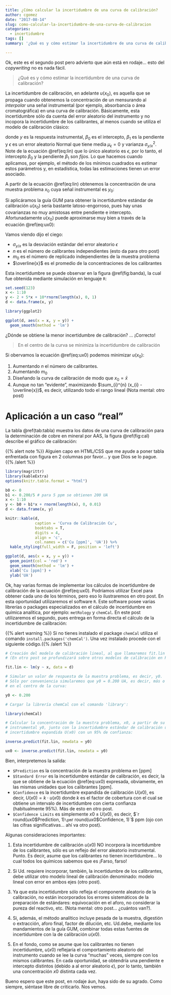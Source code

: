 ```yaml
---
title: ¿Cómo calcular la incertidumbre de una curva de calibración?
author: cgomez
date: "2017-08-14"
slug: como-calcular-la-incertidumbre-de-una-curva-de-calibracion
categories:
  - incertidumbre
tags: []
summary: '¿Qué es y cómo estimar la incertidumbre de una curva de calibración?'

---
```


Ok, este es el segundo post pero advierto que aún está en rodaje... esto del
_copywriting_ no es nada fácil.

>¿Qué es y cómo estimar la incertidumbre de una curva de calibración?

La incertidumbre de calibración, en adelante $u(x_{0})$, es aquella que se 
propaga cuando obtenemos la concentración de un mensurando
al *interpolar* una señal instrumental (por ejemplo, absorbancia o 
área cromatográfica) en una curva de calibración. Básicamente, 
esta incertidumbre
sólo da cuenta del error aleatorio del instrumento y no incopora la
incertidumbre de los calibrantes, al menos cuando se utiliza el modelo de 
calibración clásico:

\begin{equation}
  y = \beta_{0} + \beta_{1} x + \epsilon
    (\#eq:lin)
\end{equation}

donde $y$ es la respuesta instrumental, $\beta_{0}$ es el intercepto,
$\beta_{1}$ es la pendiente y $\epsilon$ es un error aleatorio Normal que tiene
media $\mu_{\epsilon} = 0$ y varianza $\sigma_{y/x}^2$. Note de la 
ecuación \@ref(eq:lin) que lo único aleatorio es $\epsilon$, por lo tanto,
el intercepto $\beta_{0}$  y la pendiente $\beta_{1}$ son *fijos*. 
Lo que hacemos cuando aplicamos, por ejemplo, el método de los mínimos 
cuadrados es estimar estos parámetros y, en estadística, todas las 
estimaciones tienen un error asociado.

A partir de la ecuación \@ref(eq:lin) obtenemos la concentración de una 
muestra problema $x_{0}$ cuya señal instrumental es $y_{0}$:

\begin{equation}
  x_{0} = \frac{y_{0} - \beta_{0}}{\beta_{1}}
    (\#eq:x0)
\end{equation}

Si aplicáramos la guía GUM para obtener la incertidumbre estándar de 
calibración $u(x_{0})$ sería bastante latoso-engorroso, pues hay unas 
covarianzas no muy amistosas entre pendiente e intercepto. Afortunadamente
$u(x_{0})$ puede aproximarse muy bien a través de la ecuación \@ref(eq:ux0):

\begin{equation}
  u(x_{0}) = \frac{\sigma_{y/x}}{\beta_{1}}
  \sqrt{\frac{1}{n} + \frac{1}{m_{0}} + \frac{(x_{0} - \overline{x})^2}
  {\sum_{i}^{n} (x_{i} - \overline{x})}}
    (\#eq:ux0)
\end{equation}

Vamos viendo dijo el ciego:

- $\sigma_{y/x}$ es la desviación estándar del error aleatorio $\epsilon$
- $n$ es el número de calibrantes independientes (esto da para otro post)
- $m_{0}$ es el número de replicado independientes de la muestra problema
- $\overline{x}$ es el promedio de la concentraciones de los calibrantes


Esta incertidumbre se puede observar en la figura \@ref(fig:banda), la
cual fue obtenida mediante simulación en lenguaje `R`:

```r

set.seed(123)
x <- 1:10
y <- 2 + 5*x + 10*rnorm(length(x), 0, 1)
d <- data.frame(x, y)

library(ggplot2)

ggplot(d, aes(x = x, y = y)) +
  geom_smooth(method = 'lm') 

```

¿Dónde se obtiene la menor incertidumbre de calibración? ... ¡Correcto!

> En el centro de la curva se minimiza la incertidumbre de calibración

Si obervamos la ecuación \@ref(eq:ux0) podemos minimizar $u(x_{0})$:

1. Aumentando $n$ el número de calibrantes. 
2. Aumentando $m_{0}$
3. Diseñando la curva de calibración de modo que $x_{0} = \bar{x}$
4. Aunque no tan "evidente", maximizando $\sum_{i}^{n} (x_{i} - \overline{x})$,
es decir, utilizando todo el rango lineal (Nota mental: otro post)

# Aplicación a un caso "real"

La tabla \@ref(tab:tabla) muestra los datos de una curva de calibración para la determinación de cobre en mineral por AAS, la figura \@ref(fig:cal) describe
el gráfico de calibración:

{{% alert note %}}
Alguien capo en HTML/CSS que me ayude a poner tabla enfrentada con figura en 
2 columnas por favor... y que Dios se lo pague.
{{% /alert %}}


```r
library(magrittr)
library(kableExtra)
options(knitr.table.format = "html") 

b0 <- 0
b1 <- 0.200/5 # para 5 ppm se obtienen 200 UA 
x <- 1:10
y <- b0 + b1*x + rnorm(length(x), 0, 0.01)
d <- data.frame(x, y)

knitr::kable(d,
             caption = 'Curva de Calibración Cu',
             booktabs = T,
             digits = 4,
             align = 'c',
             col.names = c('Cu [ppm]', 'UA')) %>% 
  kable_styling(full_width = F, position = 'left')


```


```r

ggplot(d, aes(x = x, y = y)) +
  geom_point(col = 'red') +
  geom_smooth(method = 'lm') +
  xlab('Cu [ppm]') +
  ylab('UA')

```


Ok, hay varias formas de implementar los cálculos de incertidumbre de 
calibración de la ecuación \@ref(eq:ux0). Podríamos utilizar Excel para
obtener cada uno de los términos, pero eso lo ilustraremos en otro post.
En esta oportunidad utilizaremos el software `R`. Este software posee varias
librerías o packages especializados en el cálculo de incertidumbre en
química analítica, por ejemplo: `metRology` y `chemCal`. En este post
utilizaremos el segundo, pues entrega en forma directa el cálculo de
la incertidumbre de calibración:

{{% alert warning %}}
Si no tienes instalado el package `chemCal` utiliza el comando
`install.packages('chemCal')`. Una vez instalado procede con el siguiente 
código.{{% /alert %}}


```r

# Creación del modelo de calibración lineal, al que llamaremos fit.lin 
# (En otro post se profundizará sobre otros modelos de calibración en R)

fit.lin <- lm(y ~ x, data = d)

# Simular un valor de respuesta de la muestra problema, es decir, y0.
# Sólo por conveniencia simularemos que y0 = 0.200 UA, es decir, más o menos
# en el centro de la curva:

y0 <- 0.200

# Cargar la librería chemCal con el comando 'library':

library(chemCal)

# Calcular la concentración de la muestra problema, x0, a partir de su señal
# instrumental y0, junto con la incertidumbre estándar de calibración u(x0) e
# incertidumbre expandida U(x0) con un 95% de confianza:

inverse.predict(fit.lin, newdata = y0)

```


```r

ux0 <- inverse.predict(fit.lin, newdata = y0)

```


Bien, interpretemos la salida:

- `$Prediction` es la concentración de la muestra problema en [ppm]
- `$Standard Error` es la incertidumbre estándar de calibración, es
decir, la que se obtiene de la ecuación \@ref(eq:ux0) expresada,
obviamente, en las mismas unidades que los calibrantes [ppm].
- `$Confidence` es la incertidumbre expandida de calibración $U(x0)$, es decir, 
$U(x0) = k\cdot u(x0)$ donde $k$ es el factor de cobertura con el cual se obtiene
un intervalo de incertidumbre con cierta confianza (habitualmente 95%). 
Más de esto en otro post.
- `$Confidence Limits` es simplemente $x0 \pm U(x0)$, es decir,
$`r round(ux0$Prediction, 1)` \pm `r round(ux0$Confidence, 1)`$ ppm 
(ojo con las cifras significativas... ahí va otro post).

Algunas consideraciones importantes:

1. Esta incertidumbre de calibración $u(x0)$ NO incorpora la 
incertidumbre de los calibrantes, sólo es un reflejo del error aleatorio
instrumental. Punto. Es decir, asume que los calibrantes no tienen
incertidumbre... lo cual todos los químicos sabemos que es ¡Farso, farso!

2. Si Ud. requiere incorporar, también, la incertidumbre de los calibrantes, debe
utilizar otro modelo lineal de calibración denominado: modelo lineal con error
en ambos ejes (otro post).

3. Ya que esta incertidumbre sólo refleja el componente aleatorio de la 
calibración, no están incorporados los errores sistemáticos de la preparación
de estándares: equivocación en el aforo, no considerar la pureza del 
reactivo, etc. (Nota mental: otro post... ¿cuántos van?).

4. Si, además, el método analítico incluye pesada de la muestra, digestión o
extracción, aforo final, factor de dilución, etc. Ud.debe, mediante los
mandamientos de la guía GUM, combinar todas estas fuentes de incertidumbre
con la de calibración $u(x0)$.

5. En el fondo, como se asume que los calibrantes no tienen incertidumbre, 
$u(x0)$ reflejaría el comportamiento aleatorio del instrumento cuando
se lee la curva "muchas" veces, siempre con los mismos calibrantes. En cada 
oportunidad, se obtendría una pendiente e intercepto distintos (debido a al 
error aleatorio $\epsilon$), por lo tanto, también una concentración $x0$ 
distinta cada vez.

Bueno espero que este post, en rodaje áun, haya sido de su agrado. Como siempre, 
siéntase libre de criticarlo. Nos vemos.
